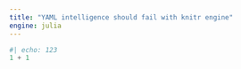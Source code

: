 ```yaml
---
title: "YAML intelligence should fail with knitr engine"
engine: julia
---
```


```julia
#| echo: 123
1 + 1
```

